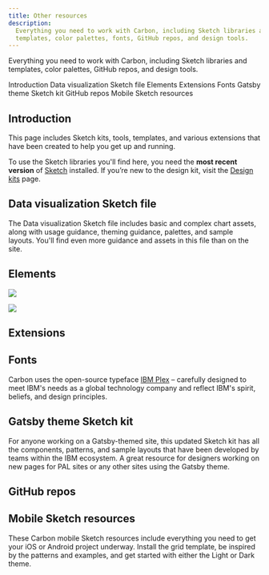 ```yaml
---
title: Other resources
description:
  Everything you need to work with Carbon, including Sketch libraries and
  templates, color palettes, fonts, GitHub repos, and design tools.
---
```


<PageDescription>

Everything you need to work with Carbon, including Sketch libraries and
templates, color palettes, GitHub repos, and design tools.

</PageDescription>

<AnchorLinks>
  <AnchorLink>Introduction</AnchorLink>
  <AnchorLink>Data visualization Sketch file</AnchorLink>
  <AnchorLink>Elements</AnchorLink>
  <AnchorLink>Extensions</AnchorLink>
  <AnchorLink>Fonts</AnchorLink>
  <AnchorLink>Gatsby theme Sketch kit</AnchorLink>
  <AnchorLink>GitHub repos</AnchorLink>
  <AnchorLink>Mobile Sketch resources</AnchorLink>

</AnchorLinks>

## Introduction

This page includes Sketch kits, tools, templates, and various extensions that
have been created to help you get up and running.

To use the Sketch libraries you'll find here, you need the **most recent
version** of [Sketch](https://www.sketch.com/) installed. If you’re new to the
design kit, visit the [Design kits](/designing/kits/sketch) page.

## Data visualization Sketch file

The Data visualization Sketch file includes basic and complex chart assets,
along with usage guidance, theming guidance, palettes, and sample layouts.
You'll find even more guidance and assets in this file than on the site.

<Row className="resource-card-group">

<Column colLg={4} colMd={4} noGutterSm>
  <ResourceCard
    subTitle="Data visualization Sketch file"
    href="https://www.sketch.com/s/1a36060a-7a5d-4ddb-aab1-639caa1f74d4"
    actionIcon="download">
    <MdxIcon name="sketch" />
  </ResourceCard>
</Column>
</Row>

## Elements

<Row className="resource-card-group">
<Column colLg={4} colMd={4} noGutterSm>
  <ResourceCard
    subTitle="RGB color palettes (.ase and .clr)"
    href="https://github.com/carbon-design-system/carbon/raw/main/packages/colors/artifacts/IBM_Colors.zip"
    actionIcon="download">

![](/images/ase.png)

  </ResourceCard>
</Column>
<Column colMd={4} colLg={4} noGutterSm>
    <ResourceCard
      subTitle="IBM Design Language library"
      href="sketch://add-library/cloud/nwqmk"
      actionIcon="download">
<MdxIcon name="sketch" />
  </ResourceCard>
</Column>
<Column colMd={4} colLg={4} noGutterSm>
  <ResourceCard
    subTitle="IBM Icons (16px, 20px) library"
    href="sketch://add-library/cloud/KW2yr"
    actionIcon="download">

<MdxIcon name="sketch" />

</ResourceCard>
</Column>
<Column colMd={4} colLg={4} noGutterSm>
  <ResourceCard
    subTitle="IBM Icons (24px, 32px) library"
    href="sketch://add-library/cloud/2bwkM"
    actionIcon="download">

<MdxIcon name="sketch" />

</ResourceCard>
</Column>
<Column colMd={4} colLg={4} noGutterSm>
  <ResourceCard
    subTitle="IBM Grid template"
    href="https://www.sketch.com/s/3a3f3f2d-94d7-4c16-8e2e-88ba80a6382e"
    actionIcon="launch">

<MdxIcon name="sketch" />

</ResourceCard>
</Column>

<Column colLg={4} colMd={4} noGutterSm>
  <ResourceCard
    subTitle="Color contrast checker"
    href="https://marijohannessen.github.io/color-contrast-checker/"
    >

![](images/color-contrast-icon.png)

  </ResourceCard>
</Column>
</Row>

## Extensions

<Row className="resource-card-group">

<Column colLg={4} colMd={4} noGutterSm>
  <ResourceCard
    subTitle="UI Shell template"
    href="https://www.sketch.com/s/6a8e1d7b-f00a-4d8d-9d83-79ecf4dc12a0"
    actionIcon="launch">
    <MdxIcon name="sketch" />
  </ResourceCard>
</Column>

<Column colLg={4} colMd={4} noGutterSm>
  <ResourceCard
    subTitle="Text toolbar pattern library"
    href="sketch://add-library/cloud/f32b7e90-d97e-48ef-ae53-beabf75f5846"
    actionIcon="download">
    <MdxIcon name="sketch" />
  </ResourceCard>
</Column>

</Row>

## Fonts

Carbon uses the open-source typeface [IBM Plex](https://github.com/ibm/plex) –
carefully designed to meet IBM's needs as a global technology company and
reflect IBM's spirit, beliefs, and design principles.

## Gatsby theme Sketch kit

For anyone working on a Gatsby-themed site, this updated Sketch kit has all the
components, patterns, and sample layouts that have been developed by teams
within the IBM ecosystem. A great resource for designers working on new pages
for PAL sites or any other sites using the Gatsby theme.

<Row className="resource-card-group">

<Column colLg={4} colMd={4} noGutterSm>
  <ResourceCard
    subTitle="Gatsby theme Sketch kit"
    href="sketch://add-library/cloud/304313c1-29a8-4946-a6f0-51dbec953bc2"
    actionIcon="download">
    <MdxIcon name="sketch" />
  </ResourceCard>
</Column>
</Row>

## GitHub repos

<Row className="resource-card-group">
<Column colLg={4} colMd={4} noGutterSm>
  <ResourceCard
    subTitle="Carbon design kit"
    href="https://github.com/carbon-design-system/carbon-design-kit"
    >

<MdxIcon name="github" />

  </ResourceCard>
</Column>
<Column colLg={4} colMd={4} noGutterSm>
  <ResourceCard
    subTitle="IBM Design Language and Icon Kits"
    href="https://github.com/IBM/design-kit"
    >

<MdxIcon name="github" />

  </ResourceCard>
</Column>
</Row>

## Mobile Sketch resources

These Carbon mobile Sketch resources include everything you need to get your iOS
or Android project underway. Install the grid template, be inspired by the
patterns and examples, and get started with either the Light or Dark theme.

<Row className="resource-card-group">

<Column colLg={4} colMd={4} noGutterSm>
  <ResourceCard
    subTitle="Light theme for mobile"
    href="sketch://add-library/cloud/s/a3343128-adb6-489c-9e62-709d89ba76e9"
    actionIcon="download">
    <MdxIcon name="sketch" />
  </ResourceCard>
</Column>
<Column colLg={4} colMd={4} noGutterSm>
  <ResourceCard
    subTitle="Dark theme for mobile"
    href="sketch://add-library/cloud/s/1f59f590-6915-47b0-bf06-6fd66209b3b3"
    actionIcon="download">
    <MdxIcon name="sketch" />
  </ResourceCard>
</Column>
<Column colLg={4} colMd={4} noGutterSm>
  <ResourceCard
    subTitle="IBM Grid template for mobile"
    href="https://www.sketch.com/s/42e694ee-4b37-41c9-8c8f-480e2415d9de"
    actionIcon="launch">
    <MdxIcon name="sketch" />
  </ResourceCard>
</Column>
<Column colLg={4} colMd={4} noGutterSm>
  <ResourceCard
    subTitle="Mobile patterns and examples"
    href="https://www.sketch.com/s/f13d67b9-3116-4b50-a2e9-56148f1976b0"
    actionIcon="launch">
    <MdxIcon name="sketch" />
  </ResourceCard>
</Column>
</Row>

<br />
